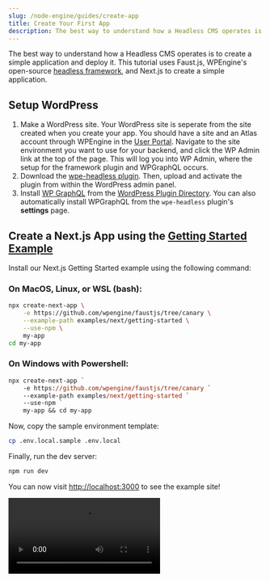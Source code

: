 ```yaml
---
slug: /node-engine/guides/create-app
title: Create Your First App
description: The best way to understand how a Headless CMS operates is to create a simple application and deploy it. Use WPEngine's headless framework to create a simple application.
---
```


The best way to understand how a Headless CMS operates is to create a simple application and deploy it. This tutorial uses Faust.js, WPEngine's open-source [headless framework](https://github.com/wpengine/faustjs), and Next.js to create a simple application.

## Setup WordPress

1. Make a WordPress site. Your WordPress site is seperate from the site created when you create your app. You should have a site and an Atlas account through WPEngine in the [User Portal](https://my.wpengine.com). Navigate to the site environment you want to use for your backend, and click the WP Admin link at the top of the page. This will log you into WP Admin, where the setup for the framework plugin and WPGraphQL occurs.
1. Download the [wpe-headless plugin](https://wp-product-info.wpesvc.net/v1/plugins/wpe-headless?download). Then, upload and activate the plugin from within the WordPress admin panel.
1. Install [WP GraphQL](https://wordpress.org/plugins/wp-graphql/) from the [WordPress Plugin Directory](https://wordpress.org/plugins/wp-graphql/). You can also automatically install WPGraphQL from the `wpe-headless` plugin's **settings** page.

## Create a Next.js App using the [Getting Started Example](https://developers.wpengine.com/docs/faustjs/next/getting-started)

Install our Next.js Getting Started example using the following command:

### On MacOS, Linux, or WSL (bash):

```bash
npx create-next-app \
    -e https://github.com/wpengine/faustjs/tree/canary \
    --example-path examples/next/getting-started \
    --use-npm \
    my-app
cd my-app
```

### On Windows with Powershell:

```ps
npx create-next-app `
    -e https://github.com/wpengine/faustjs/tree/canary `
    --example-path examples/next/getting-started `
    --use-npm `
    my-app && cd my-app
```

Now, copy the sample environment template:

```bash
cp .env.local.sample .env.local
```

Finally, run the dev server:

```bash
npm run dev
```

You can now visit [http://localhost:3000](http://localhost:3000) to see the example site!

<Video src="https://user-images.githubusercontent.com/785258/128942790-475f1e87-c754-445b-89c6-62bd102c0f06.mp4" />

Currently, the posts and pages you see are coming from our WordPress site at [https://headlessfw.wpengine.com](https://headlessfw.wpengine.com). In the next step, we'll show you how to hook up your own WordPress site.

## Connecting your WordPress site

The example app above loads WordPress content from the demo site at [https://headlessfw.wpengine.com](https://headlessfw.wpengine.com).

Open the `.env.local` file you created earlier. It should look something like this:

```bash
# Your WordPress site URL
NEXT_PUBLIC_WORDPRESS_URL=https://headlessfw.wpengine.com

# Plugin secret found in WordPress Settings->Headless
WP_HEADLESS_SECRET=YOUR_PLUGIN_SECRET
```

Update the `NEXT_PUBLIC_WORDPRESS_URL` value with your WordPress site URL (be sure to include `http://` or `https://`).

Additionally, update the `WP_HEADLESS_SECRET` value with the secret key found in Settings → Headless in your WordPress admin panel to support previews.

<img
  src="../assets/img/headless-admin-secret.png"
  alt="The Headless WordPress admin interface with a red rectangle around the Secret Key field"
/>


Now, if you are still running the dev server, you can navigate back to [http://localhost:3000](http://localhost:3000) and see your app running while connected to your WordPress site!

If you want to continue building the functionality of your headless WordPress site, you can follow our [Faust.js tutorial](https://faustjs.org/docs/tutorial/basic-headless-site).

Next, let's deploy the app to the Headless Platform. 🚀
